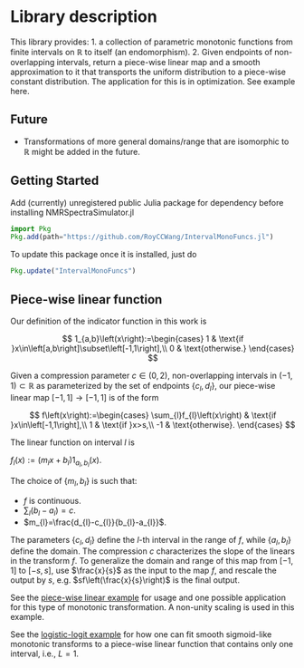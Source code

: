 # Library description

This library provides:
1. a collection of parametric monotonic functions from finite intervals on $\mathbb{R}$ to itself (an endomorphism).
2. Given endpoints of non-overlapping intervals, return a piece-wise linear map and a smooth approximation to it that transports the uniform distribution to a piece-wise constant distribution. The application for this is in optimization. See example here.

## Future
- Transformations of more general domains/range that are isomorphic to $\mathbb{R}$ might be added in the future.

## Getting Started
Add (currently) unregistered public Julia package for dependency before installing NMRSpectraSimulator.jl
``` julia
import Pkg
Pkg.add(path="https://github.com/RoyCCWang/IntervalMonoFuncs.jl")

```

To update this package once it is installed, just do
``` julia
Pkg.update("IntervalMonoFuncs")
```

## Piece-wise linear function
Our definition of the indicator function in this work is

$$
1_{a,b}\left(x\right):=\begin{cases}
1 & \text{if }x\in\left[a,b\right]\subset\left[-1,1\right],\\
0 & \text{otherwise.}
\end{cases}
$$


Given a compression parameter $c\in\left(0,2\right)$, non-overlapping
intervals in $\left(-1,1\right)\subset\mathbb{R}$ as parameterized
by the set of endpoints $\left\{ c_{l},d_{l}\right\}$, our piece-wise
linear map $\left[-1,1\right]\rightarrow\left[-1,1\right]$ is of
the form

$$
f\left(x\right):=\begin{cases}
\sum_{l}f_{l}\left(x\right) & \text{if }x\in\left[-1,1\right],\\
1 & \text{if }x>s,\\
-1 & \text{otherwise}.
\end{cases}
$$


The linear function on interval $l$ is

$f_{l}\left(x\right):=\left(m_{l}x+b_{l}\right)1_{a_{l},b_{l}}\left(x\right).$


The choice of $\left\{ m_{l},b_{l}\right\}$ is such that:

* $f$ is continuous.
* $\sum_{l}\left(b_{l}-a_{l}\right)=c$.
* $m_{l}=\frac{d_{l}-c_{l}}{b_{l}-a_{l}}$.

The parameters $\left\{ c_{l},d_{l}\right\}$ define the $l$-th interval in the range of $f$, while $\left\{ a_{l},b_{l}\right\}$ define the domain. The compression $c$ characterizes the slope of
the linears in the transform $f$. To generalize the domain and range
of this map from $\left[-1,1\right]$ to $\left[-s,s\right]$, use
$\frac{x}{s}$ as the input to the map $f$, and rescale the output
by $s$, e.g. $sf\left(\frac{x}{s}\right)$ is the final output.


See the [piece-wise linear example](piece-wise_linear.html) for usage and one possible application for this type of monotonic transformation. A non-unity scaling is used in this example.


See the [logistic-logit example](logistic-logit_fit.html) for how one can fit smooth sigmoid-like monotonic transforms to a piece-wise linear function that contains only one interval, i.e., $L=1$.
